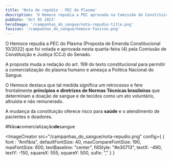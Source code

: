 ```yaml
---
title: 'Nota de repúdio - PEC do Plasma'
description: 'O Hemoce repudia a PEC aprovada na Comissão de Constituição e Justiça (CCJ) do Senado e incentiva à doação de sangue como um ato, voluntário, altruísta e sem remuneração. A doação não pode ser comercializada. 🩸'
pubDate: 'Oct 05 2023'
heroImage: '/campanhas_do_sangue/nota-repudio-title.png'
favicon: '/campanhas_do_sangue/hemoce-favicon.png'
---
```


O Hemoce repudia a PEC do Plasma (Proposta de Emenda Constitucional 10/2022) que foi votada e aprovada nesta quarta-feira (4) pela Comissão de Constituição e Justiça (CCJ) do Senado. 

A proposta muda a redação do art. 199 do texto constitucional para permitir a comercialização do plasma humano e ameaça a Política Nacional do Sangue.

O Hemoce destaca que tal medida significa um retrocesso e fere frontalmente  <b>princípios e diretrizes de Normas Técnicas brasileiras</b> que determinam a doação de sangue e de tecidos como um ato voluntário, altruísta e não remunerado. 

A mudança da constituição oferece risco para <b>saúde</b> e o atendimento de pacientes e doadores.

 #Não<b>a</b>comercialização<b>de</b>sangue

<ImageCreator 
	src="/campanhas_do_sangue/nota-repudio.png"
	config={
		{ 
			font : "Amfibia",
			defaultFontSize: 40,
			maxCompareFontSize: 190,
			maxFontSize: 600,
			textBaseline: "center",
			fillStyle: "#e30713",
			textX: -490,
			textY: -150,
			squareX: 555,
			squareY: 500,
			sufix: ","
		}
	}
>
</ImageCreator>